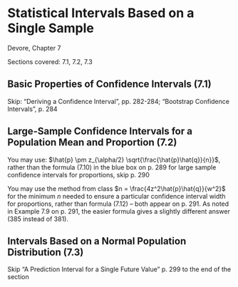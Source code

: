 # Statistical Intervals Based on a Single Sample {#chap7}

Devore, Chapter 7

Sections covered: 7.1, 7.2, 7.3

## Basic Properties of Confidence Intervals (7.1) {-}

Skip: "Deriving a Confidence Interval", pp. 282-284; "Bootstrap Confidence Intervals", p. 284

## Large-Sample Confidence Intervals for a Population Mean and Proportion (7.2) {-}

You may use: $\hat{p} \pm z_{\alpha/2} \sqrt{\frac{\hat{p}\hat{q}}{n}}$, rather than the formula (7.10) in the blue box on p. 289 for large sample confidence intervals for proportions, skip p. 290

You may use the method from class $n = \frac{4z^2\hat{p}\hat{q}}{w^2}$ for the minimum $n$ needed to ensure a particular confidence interval width for proportions, rather than formula (7.12) -- both appear on p. 291. As noted in Example 7.9 on p. 291, the easier formula gives a slightly different answer (385 instead of 381).

## Intervals Based on a Normal Population Distribution (7.3) {-}

Skip "A Prediction Interval for a Single Future Value" p. 299 to the end of the section


